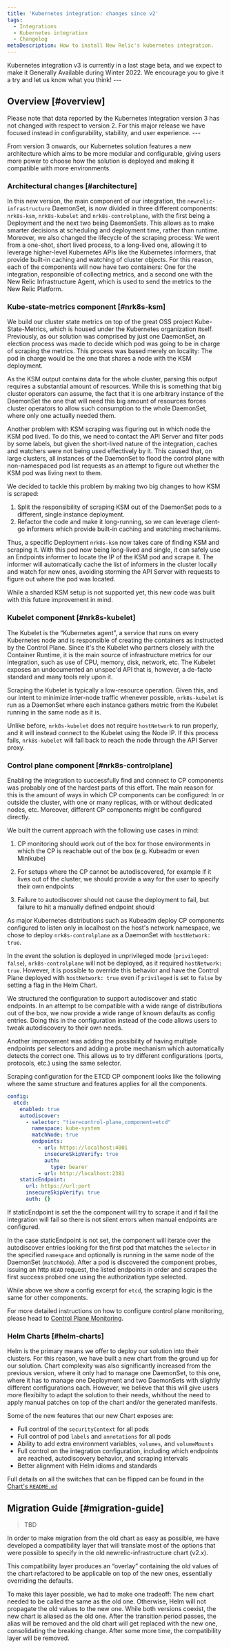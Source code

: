 ```yaml
---
title: 'Kubernetes integration: changes since v2'
tags:
  - Integrations
  - Kubernetes integration
  - Changelog
metaDescription: How to install New Relic's kubernetes integration.
---
```


<Callout title="v3 BETA">
    Kubernetes integration v3 is currently in a last stage beta, and we expect to make it Generally Available during Winter 2022. We encourage you to give it a try and let us know what you think!
</Callout>---

## Overview [#overview]

<Callout title="v3 BETA">
  Please note that data reported by the Kubernetes Integration version 3 has not changed with respect to version 2. For this major release we have focused instead in configurability, stability, and user experience.
</Callout>---

From version 3 onwards, our Kubernetes solution features a new architecture which aims to be more modular and configurable, giving users more power to choose how the solution is deployed and making it compatible with more environments.

### Architectural changes [#architecture]

In this new version, the main component of our integration, the `newrelic-infrastructure` DaemonSet, is now divided in three different components: `nrk8s-ksm`, `nrk8s-kubelet` and `nrk8s-controlplane`, with the first being a Deployment and the next two being DaemonSets. This allows as to make smarter decisions at scheduling and deployment time, rather than runtime. Moreover, we also changed the lifecycle of the scraping process: We went from a one-shot, short lived process, to a long-lived one, allowing it to leverage higher-level Kubernetes APIs like the Kubernetes informers, that provide built-in caching and watching of cluster objects. For this reason, each of the components will now have two containers: One for the integration, responsible of collecting metrics, and a second one with the New Relic Infrastructure Agent, which is used to send the metrics to the New Relic Platform.

### Kube-state-metrics component [#nrk8s-ksm]

We build our cluster state metrics on top of the great OSS project Kube-State-Metrics, which is housed under the Kubernetes organization itself. Previously, as our solution was comprised by just one DaemonSet, an election process was made to decide which pod was going to be in charge of scraping the metrics. This process was based merely on locality: The pod in charge would be the one that shares a node with the KSM deployment.

As the KSM output contains data for the whole cluster, parsing this output requires a substantial amount of resources. While this is something that big cluster operators can assume, the fact that it is one arbitrary instance of the DaemonSet the one that will need this big amount of resources forces cluster operators to allow such consumption to the whole DaemonSet, where only one actually needed them.

Another problem with KSM scraping was figuring out in which node the KSM pod lived. To do this, we need to contact the API Server and filter pods by some labels, but given the short-lived nature of the integration, caches and watchers were not being used effectively by it. This caused that, on large clusters, all instances of the DaemonSet to flood the control plane with non-namespaced pod list requests as an attempt to figure out whether the KSM pod was living next to them.

We decided to tackle this problem by making two big changes to how KSM is scraped:

1. Split the responsibility of scraping KSM out of the DaemonSet pods to a different, single instance deployment.
2. Refactor the code and make it long-running, so we can leverage client-go informers which provide built-in caching and watching mechanisms.

Thus, a specific Deployment `nrk8s-ksm` now takes care of finding KSM and scraping it. With this pod now being long-lived and single, it can safely use an Endpoints informer to locate the IP of the KSM pod and scrape it. The informer will automatically cache the list of informers in the cluster locally and watch for new ones, avoiding storming the API Server with requests to figure out where the pod was located.

While a sharded KSM setup is not supported yet, this new code was built with this future improvement in mind.

### Kubelet component [#nrk8s-kubelet]

The Kubelet is the “Kubernetes agent”, a service that runs on every Kubernetes node and is responsible of creating the containers as instructed by the Control Plane. Since it's the Kubelet who partners closely with the Container Runtime, it is the main source of infrastructure metrics for our integration, such as use of CPU, memory, disk, network, etc. The Kubelet exposes an undocumented an unspec'd API that is, however, a de-facto standard and many tools rely upon it.

Scraping the Kubelet is typically a low-resource operation. Given this, and our intent to minimize inter-node traffic whenever possible, `nrk8s-kubelet` is run as a DaemonSet where each instance gathers metric from the Kubelet running in the same node as it is.

Unlike before, `nrk8s-kubelet` does not require `hostNetwork` to run properly, and it will instead connect to the Kubelet using the Node IP. If this process fails, `nrk8s-kubelet` will fall back to reach the node through the API Server proxy.

### Control plane component [#nrk8s-controlplane]

Enabling the integration to successfully find and connect to CP components was probably one of the hardest parts of this effort. The main reason for this is the amount of ways in which CP components can be configured: In or outside the cluster, with one or many replicas, with or without dedicated nodes, etc. Moreover, different CP components might be configured directly.

We built the current approach with the following use cases in mind:

1. CP monitoring should work out of the box for those environments in which the CP is reachable out of the box (e.g. Kubeadm or even Minikube)

2. For setups where the CP cannot be autodiscovered, for example if it lives out of the cluster, we should provide a way for the user to specify their own endpoints

3. Failure to autodiscover should not cause the deployment to fail, but failure to hit a manually defined endpoint should

As major Kubernetes distributions such as Kubeadm deploy CP components configured to listen only in localhost on the host's network namespace, we chose to deploy `nrk8s-controlplane` as a DaemonSet with `hostNetwork: true`.

In the event the solution is deployed in unprivileged mode (`privileged: false`), `nrk8s-controlplane` will not be deployed, as it required `hostNetwork: true`. However, it is possible to override this behavior and have the Control Plane deployed with `hostNetwork: true` even if `privileged` is set to `false` by setting a flag in the Helm Chart.

We structured the configuration to support autodiscover and static endpoints. In an attempt to be compatible with a wide range of distributions out of the box, we now provide a wide range of known defaults as config entries. Doing this in the configuration instead of the code allows users to tweak autodiscovery to their own needs.

Another improvement was adding the possibility of having multiple endpoints per selectors and adding a probe mechanism which automatically detects the correct one. This allows us to try different configurations (ports, protocols, etc.) using the same selector.

Scraping configuration for the ETCD CP component looks like the following where the same structure and features applies for all the components.

```yaml
config:
  etcd:
    enabled: true
    autodiscover:
      - selector: "tier=control-plane,component=etcd"
        namespace: kube-system
        matchNode: true
        endpoints:
          - url: https://localhost:4001
            insecureSkipVerify: true
            auth:
              type: bearer
          - url: http://localhost:2381
    staticEndpoint:
      url: https://url:port
      insecureSkipVerify: true
      auth: {}
```

If staticEndpoint is set the the component will try to scrape it and if fail the integration will fail so there is not silent errors when manual endpoints are configured. 

In the case staticEndpoint is not set, the component will iterate over the autodiscover entries looking for the first pod that matches the `selector` in the specified `namespace` and optionally is running in the same node of the DaemonSet (`matchNode`). After a pod is discovered the component probes, issuing an http `HEAD` request, the listed endpoints in order and scrapes the first success probed one using the authorization type selected.

While above we show a config excerpt for `etcd`, the scraping logic is the same for other components.

For more detailed instructions on how to configure control plane monitoring, please head to [Control Plane Monitoring](#).

### Helm Charts [#helm-charts]

Helm is the primary means we offer to deploy our solution into their clusters. For this reason, we have built a new chart from the ground up for our solution. Chart complexity was also significantly increased from the previous version, where it only had to manage one DaemonSet, to this one, where it has to manage one Deployment and two DaemonSets with slightly different configurations each. However, we believe that this will give users more flexibilty to adapt the solution to their needs, whithout the need to apply manual patches on top of the chart and/or the generated manifests.

Some of the new features that our new Chart exposes are:

* Full control of the `securityContext` for all pods
* Full control of pod `labels` and `annotations` for all pods
* Ability to add extra environment variables, `volumes`, and `volumeMounts`
* Full control on the integration configuration, including which endpoints are reached, autodiscovery behavior, and scraping intervals
* Better alignment with Helm idioms and standards

Full details on all the switches that can be flipped can be found in the [Chart's `README.md`](https://github.com/newrelic/helm-charts/blob/master/charts/newrelic-infrastructure-v3/README.md)

## Migration Guide [#migration-guide]

> TBD

In order to make migration from the old chart as easy as possible, we have developed a compatibility layer that will translate most of the options that were possible to specify in the old newrelic-infrastructure chart (v2.x).

This compatibility layer produces an “overlay” containing the old values of the chart refactored to be applicable on top of the new ones, essentially overriding the defaults.

To make this layer possible, we had to make one tradeoff: The new chart needed to be called the same as the old one. Otherwise, Helm will not propagate the old values to the new one. While both versions coexist, the new chart is aliased as the old one. After the transition period passes, the alias will be removed and the old chart will get replaced with the new one, consolidating the breaking change. After some more time, the compatibility layer will be removed.
